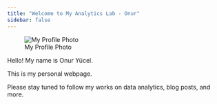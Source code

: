 ```yaml
---
title: "Welcome to My Analytics Lab - Onur"
sidebar: false
---
```


![My Profile Photo](images/sokka.jpeg)

Hello! My name is Onur Yücel.

This is my personal webpage.

Please stay tuned to follow my works on data analytics, blog posts, and more.
